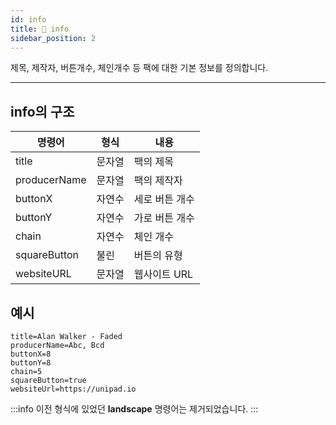 ```yaml
---
id: info
title: 📄 info
sidebar_position: 2
---
```


제목, 제작자, 버튼개수, 체인개수 등 팩에 대한 기본 정보를 정의합니다.

---

## info의 구조

| 명령어 | 형식 | 내용 |
| --- | --- | --- |
| title | 문자열 | 팩의 제목 |
| producerName | 문자열 | 팩의 제작자 |
| buttonX | 자연수 | 세로 버튼 개수 |
| buttonY | 자연수 | 가로 버튼 개수 |
| chain | 자연수 | 체인 개수 |
| squareButton | 불린 | 버튼의 유형 |
| websiteURL | 문자열 | 웹사이트 URL |

## 예시

``` text
title=Alan Walker - Faded
producerName=Abc, Bcd
buttonX=8
buttonY=8
chain=5
squareButton=true
websiteUrl=https://unipad.io
```

:::info
이전 형식에 있었던 **landscape** 명령어는 제거되었습니다.
:::
